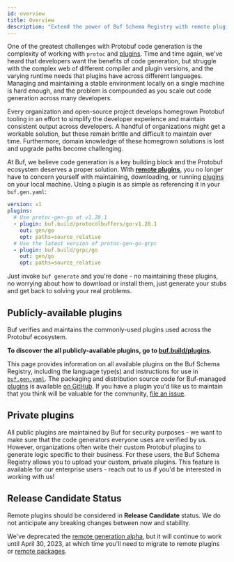 ```yaml
---
id: overview
title: Overview
description: "Extend the power of Buf Schema Registry with remote plugins - Discover how to leverage remote plugins to enhance your Protobuf-based projects and unlock new capabilities."
---
```


One of the greatest challenges with Protobuf code generation is the complexity
of working with `protoc` and [plugins][plugins]. Time and time again, we've
heard that developers want the benefits of code generation, but struggle with
the complex web of different compiler and plugin versions, and the varying
runtime needs that plugins have across different languages. Managing and
maintaining a stable environment locally on a single machine is hard enough, and
the problem is compounded as you scale out code generation across many
developers.

Every organization and open-source project develops homegrown Protobuf tooling
in an effort to simplify the developer experience and maintain consistent output
across developers. A handful of organizations might get a workable solution, but
these remain brittle and difficult to maintain over time. Furthermore, domain
knowledge of these homegrown solutions is lost and upgrade paths become
challenging.

At Buf, we believe code generation is a key building block and the Protobuf
ecosystem deserves a proper solution. With **[remote plugins][plugins]**, you no
longer have to concern yourself with maintaining, downloading, or running
[plugins][plugins] on your local machine. Using a plugin is as simple as
referencing it in your `buf.gen.yaml`:

```yaml
version: v1
plugins:
  # Use protoc-gen-go at v1.28.1
  - plugin: buf.build/protocolbuffers/go:v1.28.1
    out: gen/go
    opt: paths=source_relative
  # Use the latest version of protoc-gen-go-grpc
  - plugin: buf.build/grpc/go
    out: gen/go
    opt: paths=source_relative
```

Just invoke `buf generate` and you're done - no maintaining these plugins, no
worrying about how to download or install them, just generate your stubs and get
back to solving your real problems.

## Publicly-available plugins

Buf verifies and maintains the commonly-used plugins used across the Protobuf
ecosystem.

**To discover the all publicly-available plugins, go to
[buf.build/plugins][plugins].**

This page provides information on all available plugins on the Buf Schema
Registry, including the language type(s) and instructions for use in
[`buf.gen.yaml`](/configuration/v1/buf-gen-yaml). The packaging and distribution
source code for Buf-managed [plugins][plugins] is available
[on GitHub](https://github.com/bufbuild/plugins). If you have a plugin you'd
like us to maintain that you think will be valuable for the community,
[file an issue](https://github.com/bufbuild/plugins/issues/new/choose).

## Private plugins

All public plugins are maintained by Buf for security purposes - we want to make
sure that the code generators everyone uses are verified by us. However,
organizations often write their custom Protobuf plugins to generate logic
specific to their business. For these users, the Buf Schema Registry allows you
to upload your custom, private plugins. This feature is available for
our enterprise users - reach out to us if you'd be interested in working with us!

## Release Candidate Status

Remote plugins should be considered in **Release Candidate** status. We do not
anticipate any breaking changes between now and stability.

We've deprecated the
[remote generation alpha](../../reference/deprecated/remote-generation/overview.mdx),
but it will continue to work until April 30, 2023, at which time you'll need to
migrate to remote plugins or [remote packages](../remote-packages/overview.mdx).

[plugins]: https://buf.build/plugins
